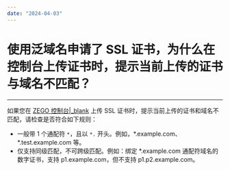 ```yaml
---
date: "2024-04-03"
---
```


# 使用泛域名申请了 SSL 证书，为什么在控制台上传证书时，提示当前上传的证书与域名不匹配？

- - -

如果您在 [ZEGO 控制台\|_blank](https://console.zego.im/) 上传 SSL 证书时，提示当前上传的证书和域名不匹配，请检查是否符合如下规则：

- 一般带 1 个通配符 `*`，且以 `*.` 开头。例如，*.example.com、 *.test.example.com 等。
- 仅支持同级匹配，不可跨级匹配。例如：绑定 *.example.com 通配符域名的数字证书，支持 p1.example.com，但不支持 p1.p2.example.com。




